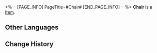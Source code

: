 <%-- [PAGE_INFO]
PageTitle=#Chair#
[END_PAGE_INFO] --%>
{{Item Infobox
|title       = Chair
|id          = 223356
|image       = Dreamscape Pass Sticker Chair.png
|type        = 
|invCategory = 
|rarity      = 4
|effect      = Digital stickers that can be used to decorate the pages of the Dreamtour Handbook. They come in many different styles.
|description = 
|source1     = Touch upon someone's memory about work
}}
{{Description|1=The prank of dreams for many children.}}
'''Chair''' is a [[Item]].

==Other Languages==
{{Other Languages
|en   = Chair
|zhs  = 椅子
|zht  = 椅子
|ja   = 椅子
|ko   = 의자
|es   = Silla
|fr   = Chaise
|ru   = Стул
|th   = เก้าอี้
|vi   = Ghế Tựa
|de   = Stuhl
|id   = Kursi
|pt   = Cadeira
}}

==Change History==
{{Change History|2.0}}